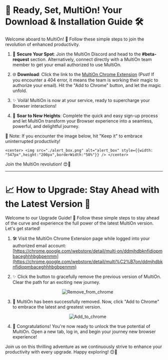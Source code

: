 
# 🚀 Ready, Set, MultiOn! Your Download & Installation Guide 🛠️

Welcome aboard to MultiOn! 🎉 Follow these simple steps to join the revolution of enhanced productivity.

1. 📨 **Secure Your Spot**: Join the MultiOn Discord and head to the **#beta-request** section. Alternatively, connect directly with a MultiOn team member to get your email authorized to use MultiOn.

2. 🌐 **Download**: Click the link to the [MultiOn Chrome Extension](https://drive.google.com/file/d/1gu546V6XrXNNgUXDk8YuytFW5Z8gz-lk/view?usp=sharing) (Psst! If you encounter a 404 error, it means the team is working their magic to authorize your email). Hit the "Add to Chrome" button, and let the magic unfold.

3. ✨ Voilà! MultiOn is now at your service, ready to supercharge your Browser interactions!

4. 🌈 **Soar to New Heights**: Complete the quick and easy sign-up process and let MultiOn transform your Browser experience into a seamless, powerful, and delightful journey.

🔔 Note: If you encounter the image below, hit "Keep it" to embrace uninterrupted productivity!

    <center> <img src="./alert_box.png" alt="alert_box" style={{width: "547px",height:"200px",borderWidth:"50%"}} /> </center>

Join the MultiOn revolution! 😍🚀


---
    


# 📈 How to Upgrade: Stay Ahead with the Latest Version 🚀

Welcome to our Upgrade Guide! 🎉 Follow these simple steps to stay ahead of the curve and experience the full power of the latest MultiOn version. Let's get started!

1. 🛠️ Visit the MultiOn Chrome Extension page while logged into your authorized email account: [https://chrome.google.com/webstore/detail/multi·on/ddmjhdbknfidiopmbaceghhhbgbpenmm](https://chrome.google.com/webstore/detail/multi%C2%B7on/ddmjhdbknfidiopmbaceghhhbgbpenmm)

2. ✨ Click the button to gracefully remove the previous version of MultiOn. Clear the path for an exciting new journey.

   <center> <img src="./Remove_from_chrome.png" alt="Remove_from_chrome" style={{width: "147px",height:"36px",borderWidth:"50%"}} /> </center>

3. 🚀 MultiOn has been successfully removed. Now, click "Add to Chrome" to embrace the latest and greatest version.

    <center> <img src="./Add_to_chrome.png" alt="Add_to_chrome" style={{width: "147px",height:"36px",borderWidth:"50%"}} /> </center>

4. 🌟 Congratulations! You're now ready to unlock the true potential of MultiOn. Open a new tab, log in, and begin your journey new browser experience!

Join us on this thrilling adventure as we continuously strive to enhance your productivity with every upgrade. Happy exploring! 😊🚀





